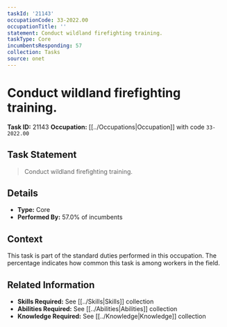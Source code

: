 ```yaml
---
taskId: '21143'
occupationCode: 33-2022.00
occupationTitle: ''
statement: Conduct wildland firefighting training.
taskType: Core
incumbentsResponding: 57
collection: Tasks
source: onet
---
```

# Conduct wildland firefighting training.

**Task ID:** 21143
**Occupation:** [[../Occupations|Occupation]] with code `33-2022.00`

## Task Statement

> Conduct wildland firefighting training.

## Details

- **Type:** Core
- **Performed By:** 57.0% of incumbents

## Context

This task is part of the standard duties performed in this occupation. The percentage indicates how common this task is among workers in the field.

## Related Information

- **Skills Required:** See [[../Skills|Skills]] collection
- **Abilities Required:** See [[../Abilities|Abilities]] collection
- **Knowledge Required:** See [[../Knowledge|Knowledge]] collection
